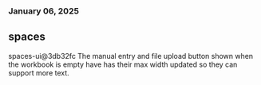 ### January 06, 2025
## spaces

spaces-ui@3db32fc
The manual entry and file upload button shown when the workbook is empty have has their max width updated so they can support more text.